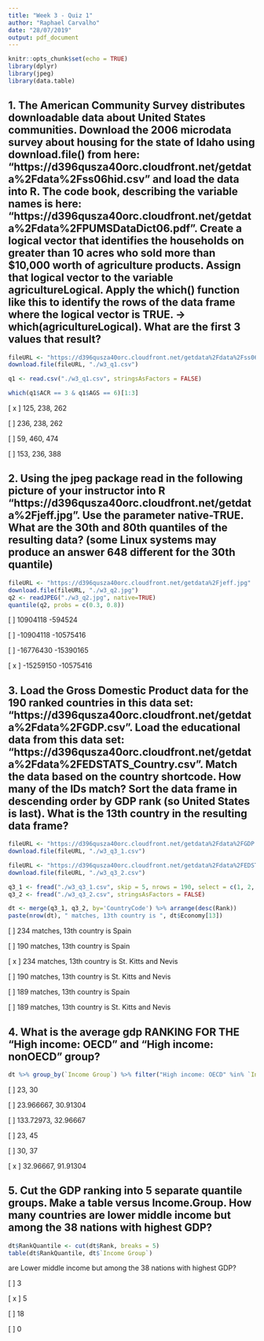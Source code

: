```yaml
---
title: "Week 3 - Quiz 1"
author: "Raphael Carvalho"
date: "28/07/2019"
output: pdf_document
---
```


```r
knitr::opts_chunk$set(echo = TRUE)
library(dplyr)
library(jpeg)
library(data.table)
```


## 1. The American Community Survey distributes downloadable data about United States communities. Download the 2006 microdata survey about housing for the state of Idaho using download.file() from here: "https://d396qusza40orc.cloudfront.net/getdata%2Fdata%2Fss06hid.csv" and load the data into R. The code book, describing the variable names is here: "https://d396qusza40orc.cloudfront.net/getdata%2Fdata%2FPUMSDataDict06.pdf". Create a logical vector that identifies the households on greater than 10 acres who sold more than $10,000 worth of agriculture products. Assign that logical vector to the variable agricultureLogical. Apply the which() function like this to identify the rows of the data frame where the logical vector is TRUE. -> which(agricultureLogical). What are the first 3 values that result?

```r
fileURL <- "https://d396qusza40orc.cloudfront.net/getdata%2Fdata%2Fss06hid.csv"
download.file(fileURL, "./w3_q1.csv")

q1 <- read.csv("./w3_q1.csv", stringsAsFactors = FALSE)

which(q1$ACR == 3 & q1$AGS == 6)[1:3]
```

[ x ] 125, 238, 262

[ ] 236, 238, 262

[ ] 59, 460, 474

[ ] 153, 236, 388

## 2. Using the jpeg package read in the following picture of your instructor into R "https://d396qusza40orc.cloudfront.net/getdata%2Fjeff.jpg". Use the parameter native-TRUE. What are the 30th and 80th quantiles of the resulting data? (some Linux systems may produce an answer 648 different for the 30th quantile)

```r
fileURL <- "https://d396qusza40orc.cloudfront.net/getdata%2Fjeff.jpg"
download.file(fileURL, "./w3_q2.jpg")
q2 <- readJPEG("./w3_q2.jpg", native=TRUE)
quantile(q2, probs = c(0.3, 0.8))
```


[ ] 10904118 -594524


[ ] -10904118 -10575416


[ ] -16776430 -15390165

[ x ] -15259150 -10575416


## 3. Load the Gross Domestic Product data for the 190 ranked countries in this data set: "https://d396qusza40orc.cloudfront.net/getdata%2Fdata%2FGDP.csv". Load the educational data from this data set: "https://d396qusza40orc.cloudfront.net/getdata%2Fdata%2FEDSTATS_Country.csv". Match the data based on the country shortcode. How many of the IDs match? Sort the data frame in descending order by GDP rank (so United States is last). What is the 13th country in the resulting data frame? 

```r
fileURL <- "https://d396qusza40orc.cloudfront.net/getdata%2Fdata%2FGDP.csv"
download.file(fileURL, "./w3_q3_1.csv")

fileURL <- "https://d396qusza40orc.cloudfront.net/getdata%2Fdata%2FEDSTATS_Country.csv"
download.file(fileURL, "./w3_q3_2.csv")

q3_1 <- fread("./w3_q3_1.csv", skip = 5, nrows = 190, select = c(1, 2, 4, 5), col.names = c("CountryCode", "Rank", "Economy", "Total"))
q3_2 <- fread("./w3_q3_2.csv", stringsAsFactors = FALSE)

dt <- merge(q3_1, q3_2, by='CountryCode') %>% arrange(desc(Rank))
paste(nrow(dt), " matches, 13th country is ", dt$Economy[13])
```

[ ] 234 matches, 13th country is Spain

[ ] 190 matches, 13th country is Spain

[ x ] 234 matches, 13th country is St. Kitts and Nevis

[ ] 190 matches, 13th country is St. Kitts and Nevis

[ ] 189 matches, 13th country is Spain

[ ] 189 matches, 13th country is St. Kitts and Nevis


## 4. What is the average gdp RANKING FOR THE "High income: OECD" and "High income: nonOECD" group?


```r
dt %>% group_by(`Income Group`) %>% filter("High income: OECD" %in% `Income Group` | "High income: nonOECD" %in% `Income Group`) %>% summarize(avg = mean(Rank, na.rm = TRUE)) %>% arrange(desc(`Income Group`))
```

[ ] 23, 30

[ ] 23.966667, 30.91304

[ ] 133.72973, 32.96667

[ ] 23, 45

[ ] 30, 37

[ x ] 32.96667, 91.91304


## 5. Cut the GDP ranking into 5 separate quantile groups. Make a table versus Income.Group. How many countries are lower middle income but among the 38 nations with highest GDP?

```r
dt$RankQuantile <- cut(dt$Rank, breaks = 5)
table(dt$RankQuantile, dt$`Income Group`)
```

are Lower middle income but among the 38 nations with highest GDP?

[ ] 3

[ x ] 5

[ ] 18

[ ] 0